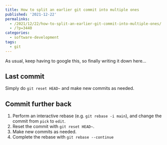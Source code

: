 ```yaml
---
title: How to split an earlier git commit into multiple ones
published: '2021-12-22'
permalinks:
  - /2021/12/22/how-to-split-an-earlier-git-commit-into-multiple-ones/
  - /?p=3440
categories:
  - software-development
tags:
  - git
---
```


As usual, keep having to google this, so finally writing it down here...

## Last commit

Simply do `git reset HEAD~` and make new commits as needed.

## Commit further back

1. Perform an interactive rebase (e.g. `git rebase -i main`), and change the commit from `pick` to `edit`.
2. Reset the commit with `git reset HEAD~`.
3. Make new commits as needed.
4. Complete the rebase with `git rebase --continue`

